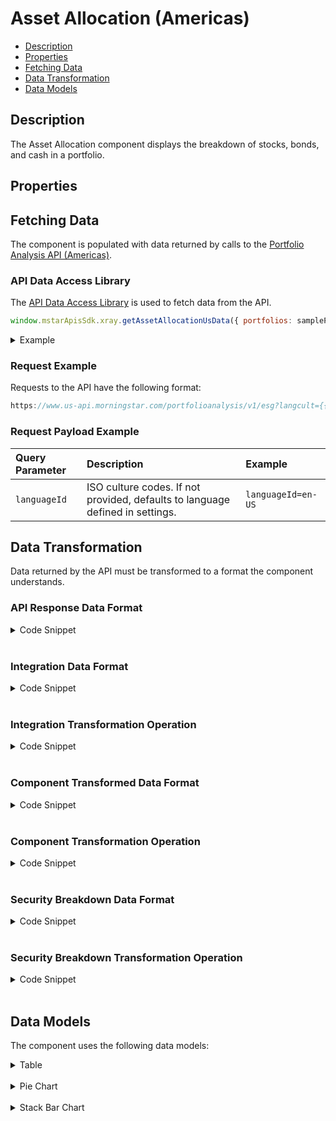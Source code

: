
<Meta
  title="AssetAllocation"
  component={AssetAllocation}
/>

<style> {
  `
    details {
      padding: 10px;
      font-weight: bold;
      color: white;
      background: #3c3c3c;
    }
    summary {
      font-family: "Nunito Sans","San Francisco",BlinkMacSystemFont,"Segoe UI","Helvetica Neue",Helvetica,Arial,sans-serif;
      cursor: pointer;
    }
    .summary-text {
      padding-left: 5px;
      font-size: 15px;
    }
    .hide {
      opacity: 0;
    }
    .v-application--wrap {
        min-height: 100%
    }
  `}

</style>

# Asset Allocation (Americas)

- [Description](#description)
- [Properties](#properties)
- [Fetching Data](#fetching-data)
- [Data Transformation](#data-transformation)
- [Data Models](#data-models)


## Description

The Asset Allocation component displays the breakdown of stocks, bonds, and cash in a portfolio.


<Canvas withSource="open" withToolbar>
  <Story id="components-asset-allocation--story-details-us"></Story>
</Canvas>

## Properties

<ArgsTable of={AssetAllocation} />

## Fetching Data

The component is populated with data returned by calls to the <a href={PORTFOLIO_ANALYSIS_AMERICAS_URL} target="_blank">Portfolio Analysis API (Americas)</a>.

<!--
- [API Data Access Library](#api-data-access-library)
- [Request Example](#request-example)
- [Request Payload Example](#request-payload-example)
-->

### API Data Access Library

The <a href={DATA_ACCESS_LIBRARY} target="_blank">API Data Access Library</a> is used to fetch data from the API.

``` javascript dark
window.mstarApisSdk.xray.getAssetAllocationUsData({ portfolios: samplePortfolio, languageId: 'en-US' });
```

<details>
  <summary><span class="summary-text">Example</span></summary>

``` javascript dark
const sampleUsPortfolio = [
    {
        name: 'US demo portfolio - weight',
        totalValue: 10000,
        currency: 'USD',
        holdings: [
            {
                securityId: 'FOUSA06OEZ',
                weight: 30,
            },
            {
                securityId: 'FOUSA06IVV',
                weight: 50,
            },
            {
                securityId: 'F00000T770',
                weight: 20,
            },
        ],
        benchmark: {
            type: 'Standard',
            holdings: [
                {
                    securityId: 'XIUSA0010V',
                    weight: 100,
                },
            ],
        },
    },
];

window.mstarApisSdk.xray.getAssetAllocationUsData({ portfolios: samplePortfolio, languageId: 'en-US' });

```

</details>

### Request Example

Requests to the API have the following format:

```javascript dark
https://www.us-api.morningstar.com/portfolioanalysis/v1/esg?langcult={{languageId}}

```

### Request Payload Example

| Query Parameter | Description|Example |
| :----------- | :--------| :----------- |
| `languageId` |	ISO culture codes. If not provided, defaults to language defined in settings. |`languageId=en-US` |


## Data Transformation

Data returned by the API must be transformed to a format the component understands.
<!--
- [API Response Data Format](#api-response-data-format)
- [Integration Data Format](#integration-data-format)
- [Integration Transformation Operation](#integration-transformation-operation)
- [Component Transformed Data Format](#component-transformed-data-format)
- [Component Transformation Operation](#component-transformation-operation)
-->

### API Response Data Format

<details>
  <summary><span class="summary-text">Code Snippet</span></summary>

```json dark
{
    "XRay": [
        {
            "PortfolioName": "US demo portfolio - weight",
            "AnalysisDate": "2022-09-26T00:00:00-05:00",
            "ReturnMethodology": "QuickPortfolio",
            "Analysis": {
                "AssetAllocation": [
                    {
                        "Id": "ACG-USBROAD",
                        "AsOfDate": "2022-08-31T00:00:00",
                        "PortfolioAnalyzed": 100,
                        "Portfolio": [
                            {
                                "Id": "AC-USCASH",
                                "Long": 1.025986,
                                "Short": 0.047371,
                                "Net": 0.978615
                            },
                            {
                                "Id": "AC-USEQ",
                                "Long": 18.726356,
                                "Short": 0,
                                "Net": 18.726356
                            },
                        ],
                        "Benchmark": [
                            {
                                "Id": "AC-USCASH",
                                "Long": 0,
                                "Short": 0,
                                "Net": 0
                            },
                            {
                                "Id": "AC-USEQ",
                                "Long": 98.87554,
                                "Short": 0,
                                "Net": 98.87554
                            },
                        ],
                    }
                ],
            },
        }
    ],
    "SecurityReference": [
        {
            "SecurityId": "0P000000B7",
            "Name": "Amazon.com Inc(USD)",
            "BaseCurrency": "USD",
            "Type": "ST",
            "SecurityReferenceTypes": [
                "TopNetUnderlyingHolding"
            ]
        }
    ]
}
```
</details>
&nbsp;

### Integration Data Format

<details>
  <summary><span class="summary-text">Code Snippet</span></summary>

```json dark
{
    portfolio: {
        {
            "key": "1",
            "long": 42.84271,
            "net": 42.84271,
            "short": 0
        },
        {
            "key": "2",
            "long": 38.27963,
            "net": 35.92852,
            "short": 2.35111
        },
    },
    benchmark: {
        {
            "key": "1",
            "long": 95.8847,
            "net": 95.73916,
            "short": 0.14554
        },
        {
            "key": "2",
            "long": 0.03294,
            "net": 0.00807,
            "short": 0.02487
        },
    }
}
```
</details>
&nbsp;

### Integration Transformation Operation

<details>
  <summary><span class="summary-text">Code Snippet</span></summary>

```javascript dark
function getAssetAllocationUsData(assetAllocationData, breakdown = {}) {
    const getParsedData = (reference, data = []) => {
        const assetData = get(data, reference, []);
        return assetData.map((item) => ({
        key: item.Id,
        long: item.Long,
        net: item.Net,
        short: item.Short,
        }));
    };
    const breakdownData = {};
    if (breakdown?.showBreakdown) {
        breakdownData.assetAllocation = assetAllocationData;
        breakdownData.securityBreakdownData = getSecurityBreakdownDetails(
        assetAllocationData,
        breakdown.portfolioSecurityReference,
        breakdown.portfolioHoldings
        );
    }

    return {
        portfolio: getParsedData("Portfolio", assetAllocationData),
        benchmark: getParsedData("Benchmark", assetAllocationData),
        breakdownData,
    };
}
```
</details>
&nbsp;

### Component Transformed Data Format

<details>
  <summary><span class="summary-text">Code Snippet</span></summary>

```json dark
[
    {
        "key": "US Stocks",
        "assetClass": "US Stocks",
        "bmark": 98.87554,
        "long": 18.816015,
        "short": 0,
        "net": 18.816015
    },
    {
        "key": "Non US Stocks",
        "assetClass": "Non US Stocks",
        "bmark": 1.12445,
        "long": 60.936246,
        "short": 0,
        "net": 60.936246
    },
    {
        "key": "Bonds",
        "assetClass": "Bonds",
        "bmark": 0,
        "long": 19.274978,
        "short": 0,
        "net": 19.274978
    },
    {
        "key": "Cash",
        "assetClass": "Cash",
        "bmark": 0,
        "long": 0.866457,
        "short": 0.074499,
        "net": 0.791958
    },
    {
        "key": "Other",
        "assetClass": "Other",
        "bmark": 0,
        "long": 0.180786,
        "short": 0,
        "net": 0.180786
    },
    {
        "key": "Not Classified",
        "assetClass": "Not Classified",
        "bmark": 0,
        "long": 0,
        "short": 0,
        "net": 0
    }
]
```
</details>
&nbsp;

### Component Transformation Operation

<details>
  <summary><span class="summary-text">Code Snippet</span></summary>

```javascript dark
parsedModelData() {
    if (this.modelData && Object.keys(this.assetAllocationMapping).length !== 0) {
        const assetAllocationRawData = this.modelData;
        const assetObject = this.assetAllocationMapping
            .assetAllocation[this.assetAllocationMapping.default];
        return Object.entries(assetObject)
            .map((itemArr) => {
                const number = itemArr[0];
                const { portfolio, benchmark } = assetAllocationRawData;
                return {
                    key: itemArr[1],
                    assetClass: itemArr[1],
                    bmark: this.getAssetAllocationValue(number, benchmark).net,
                    long: this.getAssetAllocationValue(number, portfolio).long,
                    short: this.getAssetAllocationValue(number, portfolio).short,
                    net: this.getAssetAllocationValue(number, portfolio).net,
                };
            });
    }
    return [];
},
computedPieChartData() {
    const labels = [];
    const data = [];
    this.parsedModelData.forEach((item) => {
        labels.push(item.assetClass);
        data.push(item.net.toFixed(2));
    });
    return {
        labels,
        datasets: [
            {
                backgroundColor: this.pieChartColors,
                data,
            },
        ],
    };
},
computedStackChartData() {
    const labels = [];
    const data = [
        {
            data: [],
            label: 'Long',
            borderColor: this.pieChartColors,
            backgroundColor: this.StackChartColors,
        },
        {
            data: [],
            label: 'Net',
            borderColor: this.pieChartColors,
            backgroundColor: this.pieChartColors,
        },
        {
            data: [],
            label: 'Short',
            borderColor: this.pieChartColors,
            backgroundColor: this.StackChartColors,
        },
    ];
    this.parsedModelData.forEach((item) => {
        labels.push(item.assetClass);
        data[0].data.push(item.long.toFixed(2));
        data[1].data.push(item.net.toFixed(2));
        data[2].data.push((item.short * -1).toFixed(2));
    });
    return {
        labels,
        datasets: data,
    };
},
```
</details>
&nbsp;

### Security Breakdown Data Format

<details>
  <summary><span class="summary-text">Code Snippet</span></summary>

```json dark
{
  "breakdownData": {
    "assetAllocation": {
      "Id": "ACG-USBROAD",
      "AsOfDate": "2022-10-31T00:00:00",
      "PortfolioAnalyzed": 100,
      "Portfolio": [
        {
          "Id": "AC-USCASH",
          "Long": 0.843099,
          "Short": 0.06951,
          "Net": 0.773589
        },
        {
          "Id": "AC-USEQ",
          "Long": 18.998456,
          "Short": 0,
          "Net": 18.998456
        }
      ],
      "Benchmark": [
        {
          "Id": "AC-USCASH",
          "Long": 0,
          "Short": 0,
          "Net": 0
        },
        {
          "Id": "AC-USEQ",
          "Long": 98.84135,
          "Short": 0,
          "Net": 98.84135
        }
      ],
      "SecurityBreakdown": [
        {
          "SecurityId": "FOUSA06OEZ",
          "Analyzed": 100,
          "NotAnalyzed": 0,
          "AssetClass": [
            {
              "Id": "AC-ALLBOND",
              "Long": 0,
              "Short": 0,
              "Net": 0
            },
            {
              "Id": "AC-NUSEQ",
              "Long": 37.20804,
              "Short": 0,
              "Net": 37.20804
            }
          ],
          "Name": "iShares MSCI ACWI ETF",
          "Weight": 100
        }
      ]
    },
    "securityBreakdownData": [
      {
        "SecurityId": "FOUSA06OEZ",
        "Analyzed": 100,
        "NotAnalyzed": 0,
        "AssetClass": [
          {
            "Id": "AC-ALLBOND",
            "Long": 0,
            "Short": 0,
            "Net": 0
          },
          {
            "Id": "AC-NUSEQ",
            "Long": 37.20804,
            "Short": 0,
            "Net": 37.20804
          }
        ],
        "Name": "iShares MSCI ACWI ETF",
        "Weight": 100
      }
    ]
  },
  "securityBreakdown": [
    {
      "securityName": "iShares MSCI ACWI ETF",
      "weight": 100,
      "MorningstarUSA_3": "0.00",
      "MorningstarUSA_2": "37.21",
      "MorningstarUSA_5": "0.11",
      "MorningstarUSA_4": "0.35",
      "MorningstarUSA_1": "62.33"
    }
  ],
  "portfolioAnalyzed": [
    {
      "securityName": "iShares MSCI ACWI ETF",
      "analyzedPercent": 100,
      "notAnalyzedPercent": 0,
      "weight": 100
    }
  ],
  "portfolioAnalyzedPercent": 100,
  "assetAllocationType": "MorningstarUSA"
}
```
</details>
&nbsp;

### Security Breakdown Transformation Operation

<details>
  <summary><span class="summary-text">Code Snippet</span></summary>

```javascript dark
function getSecurityBreakdownDetails(componentData, securityReference, portfolioHoldings) {
    const breakdown = get(componentData, 'SecurityBreakdown', []);
    return breakdown.map((security) => {
        const currSecurity = security;
        currSecurity.Name = getSecurityDetail(securityReference, currSecurity.SecurityId)?.Name;
        currSecurity.Weight = portfolioHoldings ? getSecurityDetail(
            portfolioHoldings,
            currSecurity.SecurityId,
        )?.PercentAssets : null;
        return currSecurity;
    });
}

function getAssetAllocationUsData(assetAllocationData, breakdown = {}) {
    const getParsedData = (reference, data = []) => {
        const assetData = get(data, reference, []);
        return assetData.map((item) => ({
            key: item.Id,
            long: item.Long,
            net: item.Net,
            short: item.Short,
        }));
    };
    const breakdownData = {};
    if (breakdown?.showBreakdown) { // Security Breakdown data 
        breakdownData.assetAllocation = assetAllocationData;
        breakdownData.securityBreakdownData = getSecurityBreakdownDetails(
            assetAllocationData,
            breakdown.portfolioSecurityReference,
            breakdown.portfolioHoldings,
        );
    }

    return {
        portfolio: getParsedData('Portfolio', assetAllocationData),
        benchmark: getParsedData('Benchmark', assetAllocationData),
        breakdownData, // Security Breakdown Data
    };
}
```

</details>
&nbsp;

## Data Models
The component uses the following data models:
<details>
  <summary><span class="summary-text">Table</span></summary>

```json dark
[
    {
        "key": "Stocks",
        "assetClass": "Stocks",
        "long": 44.49892,
        "short": 0,
        "net": 20.0005
    },
    {
        "key": "Bonds",
        "assetClass": "Bonds",
        "long": 36.79631,
        "short": 0,
        "net": 56.79631
    },
    {
        "key": "Cash",
        "assetClass": "Cash",
        "long": 4.59144,
        "short": 0.51925,
        "net": 4.07219
    },
    {
        "key": "Other",
        "assetClass": "Other",
        "bmark": 100,
        "long": 14.63254,
        "short": 0,
        "net": 14.63254
    },
    {
        "key": "Not Classified",
        "assetClass": "Not Classified",
        "long": 0,
        "short": 0,
        "net": 0.00004
    }
]
```
</details>
&nbsp;

<details>
  <summary><span class="summary-text">Pie Chart</span></summary>

```json dark
{
    "labels": [
        "Stocks",
        "Bonds",
        "Cash",
        "Other",
        "Not Classified"
    ],
    "datasets": [
        {
            "backgroundColor": [
                "#4daf4a",
                "#377eb8",
                "#ff7f00",
                "#984ea3",
                "#e41a1c",
                "#a41b1c"
            ],
            "data": [
                20.0005,
                56.79631,
                4.07219,
                14.63254,
                0.00004
            ]
        }
    ]
}
```
</details>
&nbsp;

<details>
  <summary><span class="summary-text">Stack Bar Chart</span></summary>

```json dark
{
  "labels": ["Stocks", "Bonds", "Cash", "Other", "Not Classified"],
  "datasets": [
    {
      "data": [44.49892, 36.79631, 4.59144, 14.63254, 0],
      "label": "Long",
      "borderColor": [
        "#4daf4a",
        "#377eb8",
        "#ff7f00",
        "#984ea3",
        "#e41a1c",
        "#a41b1c"
      ],
      "backgroundColor": [
        "rgba(77, 175, 74, 0.2)",
        "rgba(55, 126, 184, 0.2)",
        "rgba(255, 127, 0, 0.2)",
        "rgba(152, 78, 163, 0.2)",
        "rgba(228, 26, 28, 0.2)",
        "rgba(164, 27, 28, 0.2)"
      ]
    },
    {
      "data": [20.0005, 56.79631, 4.07219, 14.63254, 0.00004],
      "label": "Net",
      "borderColor": [
        "#4daf4a",
        "#377eb8",
        "#ff7f00",
        "#984ea3",
        "#e41a1c",
        "#a41b1c"
      ],
      "backgroundColor": [
        "#4daf4a",
        "#377eb8",
        "#ff7f00",
        "#984ea3",
        "#e41a1c",
        "#a41b1c"
      ]
    },
    {
      "data": [0, 0, -0.51925, 0, 0],
      "label": "Short",
      "borderColor": [
        "#4daf4a",
        "#377eb8",
        "#ff7f00",
        "#984ea3",
        "#e41a1c",
        "#a41b1c"
      ],
      "backgroundColor": [
        "rgba(77, 175, 74, 0.2)",
        "rgba(55, 126, 184, 0.2)",
        "rgba(255, 127, 0, 0.2)",
        "rgba(152, 78, 163, 0.2)",
        "rgba(228, 26, 28, 0.2)",
        "rgba(164, 27, 28, 0.2)"
      ]
    }
  ]
}
```
</details>
